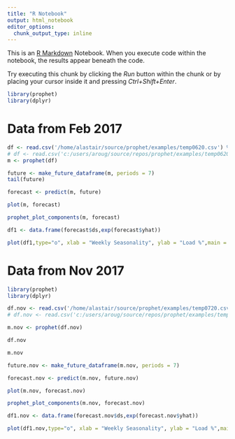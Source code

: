 ```yaml
---
title: "R Notebook"
output: html_notebook
editor_options: 
  chunk_output_type: inline
---
```


This is an [R Markdown](http://rmarkdown.rstudio.com) Notebook. When you execute code within the notebook, the results appear beneath the code. 

Try executing this chunk by clicking the *Run* button within the chunk or by placing your cursor inside it and pressing *Ctrl+Shift+Enter*. 

```r
library(prophet)
library(dplyr)
```

# Data from Feb 2017

```r
df <- read.csv('/home/alastair/source/prophet/examples/temp0620.csv') %>% mutate(y=log(y))
# df <- read.csv('c:/users/aroug/source/repos/prophet/examples/temp0620.csv') %>% mutate(y=log(y))
m <- prophet(df)
```
  
  
```r
future <- make_future_dataframe(m, periods = 7)
tail(future)
```

```r
forecast <- predict(m, future)
```

```r
plot(m, forecast)
```

```r
prophet_plot_components(m, forecast)
```

```r
df1 <- data.frame(forecast$ds,exp(forecast$yhat))
```

```r
plot(df1,type="o", xlab = "Weekly Seasonality", ylab = "Load %",main = "Forecast of Load % for Daily Sailing at 0620")
```

# Data from Nov 2017


```r
library(prophet)
library(dplyr)
```

```r
df.nov <- read.csv('/home/alastair/source/prophet/examples/temp0720.csv') %>% mutate(y=log(y))
# df.nov <- read.csv('c:/users/aroug/source/repos/prophet/examples/temp0720.csv') %>% mutate(y=log(y))
```

```r
m.nov <- prophet(df.nov)
```

```r
df.nov
```

```r
m.nov
```

```r
future.nov <- make_future_dataframe(m.nov, periods = 7)
```

```r
forecast.nov <- predict(m.nov, future.nov)
```

```r
plot(m.nov, forecast.nov)
```

```r
prophet_plot_components(m.nov, forecast.nov)
```

```r
df1.nov <- data.frame(forecast.nov$ds,exp(forecast.nov$yhat))
```

```r
plot(df1.nov,type="o", xlab = "Weekly Seasonality", ylab = "Load %",main = "Forecast of Load % for Daily Sailing at 0720")
```
